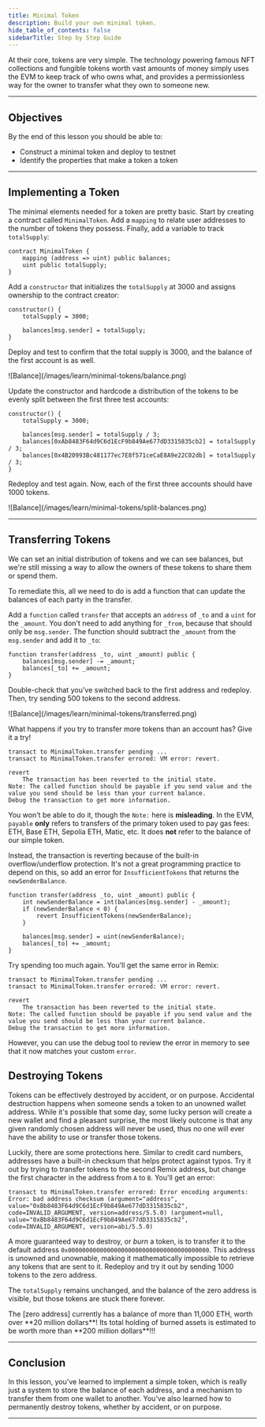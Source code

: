 ```yaml
---
title: Minimal Token
description: Build your own minimal token.
hide_table_of_contents: false
sidebarTitle: Step by Step Guide
---
```


At their core, tokens are very simple. The technology powering famous NFT collections and fungible tokens worth vast amounts of money simply uses the EVM to keep track of who owns what, and provides a permissionless way for the owner to transfer what they own to someone new.

---

## Objectives

By the end of this lesson you should be able to:

- Construct a minimal token and deploy to testnet
- Identify the properties that make a token a token

---

## Implementing a Token

The minimal elements needed for a token are pretty basic. Start by creating a contract called `MinimalToken`. Add a `mapping` to relate user addresses to the number of tokens they possess. Finally, add a variable to track `totalSupply`:

<Accordion title="Reveal code">

```solidity
contract MinimalToken {
    mapping (address => uint) public balances;
    uint public totalSupply;
}
```

</Accordion>

Add a `constructor` that initializes the `totalSupply` at 3000 and assigns ownership to the contract creator:

<Accordion title="Reveal code">

```solidity
constructor() {
    totalSupply = 3000;

    balances[msg.sender] = totalSupply;
}
```

</Accordion>

Deploy and test to confirm that the total supply is 3000, and the balance of the first account is as well.

<Frame>
![Balance](/images/learn/minimal-tokens/balance.png)
</Frame>

Update the constructor and hardcode a distribution of the tokens to be evenly split between the first three test accounts:

<Accordion title="Reveal code">

```solidity
constructor() {
    totalSupply = 3000;

    balances[msg.sender] = totalSupply / 3;
    balances[0xAb8483F64d9C6d1EcF9b849Ae677dD3315835cb2] = totalSupply / 3;
    balances[0x4B20993Bc481177ec7E8f571ceCaE8A9e22C02db] = totalSupply / 3;
}
```

</Accordion>

Redeploy and test again. Now, each of the first three accounts should have 1000 tokens.

<Frame>
![Balance](/images/learn/minimal-tokens/split-balances.png)
</Frame>

---

## Transferring Tokens

We can set an initial distribution of tokens and we can see balances, but we're still missing a way to allow the owners of these tokens to share them or spend them.

To remediate this, all we need to do is add a function that can update the balances of each party in the transfer.

Add a `function` called `transfer` that accepts an `address` of `_to` and a `uint` for the `_amount`. You don't need to add anything for `_from`, because that should only be `msg.sender`. The function should subtract the `_amount` from the `msg.sender` and add it to `_to`:

<Accordion title="Reveal code">

```solidity
function transfer(address _to, uint _amount) public {
    balances[msg.sender] -= _amount;
    balances[_to] += _amount;
}
```

</Accordion>

Double-check that you've switched back to the first address and redeploy. Then, try sending 500 tokens to the second address.

<Frame>
![Balance](/images/learn/minimal-tokens/transferred.png)
</Frame>

What happens if you try to transfer more tokens than an account has? Give it a try!

```text
transact to MinimalToken.transfer pending ...
transact to MinimalToken.transfer errored: VM error: revert.

revert
	The transaction has been reverted to the initial state.
Note: The called function should be payable if you send value and the value you send should be less than your current balance.
Debug the transaction to get more information.
```

You won't be able to do it, though the `Note:` here is **misleading**. In the EVM, `payable` **only** refers to transfers of the primary token used to pay gas fees: ETH, Base ETH, Sepolia ETH, Matic, etc. It does **not** refer to the balance of our simple token.

Instead, the transaction is reverting because of the built-in overflow/underflow protection. It's not a great programming practice to depend on this, so add an error for `InsufficientTokens` that returns the `newSenderBalance`.

```Solidity
function transfer(address _to, uint _amount) public {
    int newSenderBalance = int(balances[msg.sender] - _amount);
    if (newSenderBalance < 0) {
        revert InsufficientTokens(newSenderBalance);
    }

    balances[msg.sender] = uint(newSenderBalance);
    balances[_to] += _amount;
}
```

Try spending too much again. You'll get the same error in Remix:

```text
transact to MinimalToken.transfer pending ...
transact to MinimalToken.transfer errored: VM error: revert.

revert
	The transaction has been reverted to the initial state.
Note: The called function should be payable if you send value and the value you send should be less than your current balance.
Debug the transaction to get more information.
```

However, you can use the debug tool to review the error in memory to see that it now matches your custom `error`.

## Destroying Tokens

Tokens can be effectively destroyed by accident, or on purpose. Accidental destruction happens when someone sends a token to an unowned wallet address. While it's possible that some day, some lucky person will create a new wallet and find a pleasant surprise, the most likely outcome is that any given randomly chosen address will never be used, thus no one will ever have the ability to use or transfer those tokens.

Luckily, there are some protections here. Similar to credit card numbers, addresses have a built-in checksum that helps protect against typos. Try it out by trying to transfer tokens to the second Remix address, but change the first character in the address from `A` to `B`. You'll get an error:

```text
transact to MinimalToken.transfer errored: Error encoding arguments: Error: bad address checksum (argument="address", value="0xBb8483F64d9C6d1EcF9b849Ae677dD3315835cb2", code=INVALID_ARGUMENT, version=address/5.5.0) (argument=null, value="0xBb8483F64d9C6d1EcF9b849Ae677dD3315835cb2", code=INVALID_ARGUMENT, version=abi/5.5.0)
```

A more guaranteed way to destroy, or _burn_ a token, is to transfer it to the default address `0x0000000000000000000000000000000000000000`. This address is unowned and unownable, making it mathematically impossible to retrieve any tokens that are sent to it. Redeploy and try it out by sending 1000 tokens to the zero address.

The `totalSupply` remains unchanged, and the balance of the zero address is visible, but those tokens are stuck there forever.

<Note>
The [zero address] currently has a balance of more than 11,000 ETH, worth over **20 million dollars**! Its total holding of burned assets is estimated to be worth more than **200 million dollars**!!!
</Note>


---

## Conclusion

In this lesson, you've learned to implement a simple token, which is really just a system to store the balance of each address, and a mechanism to transfer them from one wallet to another. You've also learned how to permanently destroy tokens, whether by accident, or on purpose.

---

[zero address]: https://etherscan.io/address/0x0000000000000000000000000000000000000000

